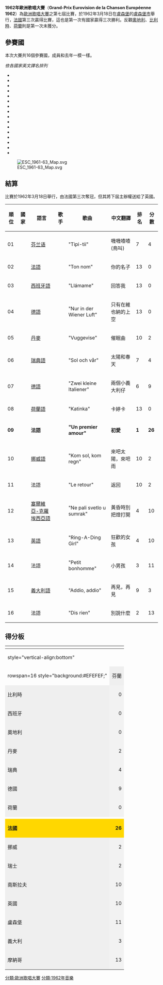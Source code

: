 {{Infobox 歐洲歌唱大賽
|name                = 歐洲歌唱大賽
|year                = 1962
|image               = [[Image:ESC_1962_logo.png|ESC 1962 logo.png]]
|final               = 1962年3月18日
|presenters          = 米雷爾·德蘭諾伊<br/>（Mireille Delannoy）
|conductor           = 讓·羅德雷斯<br/>（Jean Roderès）
|director            = 
|host                = {{flagicon|Luxembourg}} [[盧森堡廣播電視集團|盧森堡廣播電視集團]]
|venue               = [[盧森堡|盧森堡]][[盧森堡市|盧森堡市]]<br/>[[盧維尼大樓|盧維尼大樓]]
|winner              = {{flag|France}}<br>《初愛》<br />''Un premier amour''
|vote                = 每個國家共有10位評審員，每人分別給予最喜愛的三首歌3、2、1分。所有歌曲的分數會被加總，再依序排出名次。
|entries             = 16
|debut               = 無
|return              = 無
|withdraw            = 無
|null                = {{flag|Austria}}<br />{{flag|Belgium}}<br />{{flag|Netherlands}}<br />{{flag|Spain|1939}}
|interval            = {{link-en|阿基爾·扎瓦塔|Achille Zavatta}}雜耍秀
|opening             = 
}}
'''1962年歐洲歌唱大賽'''（'''Grand-Prix Eurovision de la Chanson Européenne 1962'''）為[[歐洲歌唱大賽|歐洲歌唱大賽]]之第七屆比賽，於1962年3月18日在[[盧森堡|盧森堡]]的[[盧森堡市|盧森堡市]]舉行，[[法國|法國]]第三次贏得比賽，這也是第一次有國家贏得三次勝利。反觀[[奧地利|奧地利]]、[[比利時|比利時]]、[[荷蘭|荷蘭]]則是第一次未獲分。

== 參賽國 ==
本次大賽共16個參賽國，成員和去年一模一樣。

''依各國家英文譯名排列''

*{{flag|Austria}}
*{{flag|Belgium}}
*{{flag|Denmark}}
*{{flag|Finland}}
*{{flag|France}}
*{{flag|Germany}}
*{{flag|Italy}}
*{{flag|Luxembourg}}
*{{flag|Monaco}}
*{{flag|Netherlands}}
*{{flag|Norway}}
*{{flag|Spain}}
*{{flag|Sweden}}
*{{flag|Switzerland}}
*{{flag|United Kingdom}}
*{{flag|Yugoslavia}}

[[File:ESC_1961-63_Map.svg|thumb]]

{{clear}}
== 結算 ==
比賽於1962年3月18日舉行，由法國第三次奪冠，但其將下屆主辦權送給了英國。

{| class="sortable wikitable" style="width:100%;"
|- style="background:#ccc;"
! 順位
! 國家
! 語言
! 歌手
! 歌曲
! 中文翻譯
! 排名
! 分數
|-
| 01 || {{Esc|Finland}} || [[芬兰语|芬兰语]] || {{link-en|瑪麗昂·龍格|Marion Rung}} || "Tipi-tii" || 嘰嘰喳喳 (鳥叫) || 7 || 4
|-
| 02 || {{Esc|Belgium}} || [[法語|法語]] || {{link-en|弗德·勒克萊爾|Fud Leclerc}} || "Ton nom" || 你的名子 || 13 || 0
|-
| 03 || {{Esc|Spain|1939}} || [[西班牙語|西班牙語]] || {{link-en|維克多·巴拉格|Victor Balaguer}} || "Llámame" || 回答我 || 13 || 0
|-
| 04 || {{Esc|Austria}} || [[德語|德語]] || {{link-en|愛麗諾‧舒瓦茲|Eleonore Schwarz}} || "Nur in der Wiener Luft" || 只有在維也納的上空 || 13 || 0
|-
| 05 || {{Esc|Denmark}} || [[丹麥|丹麥]] || {{link-en|艾倫·溫特|Ellen Winther}} || "Vuggevise" || 催眠曲 || 10 || 2
|-
| 06 || {{Esc|Sweden}} || [[瑞典語|瑞典語]] || {{link-en|英格·伯格格倫|Inger Berggren}} || "Sol och vår" || 太陽和春天 || 7 || 4
|-
| 07 || {{Esc|Germany}} || [[德語|德語]] || {{link-en|康妮·弗羅伯斯|Conny Froboess}} || "Zwei kleine Italiener" || 兩個小義大利仔 || 6 || 9
|-
| 08 || {{Esc|Netherlands}} || [[荷蘭語|荷蘭語]] || {{link-en|斯佩爾布雷克兄弟|De Spelbrekers}} || "Katinka" || 卡婷卡 || 13 || 0
|-bgcolor=gold
| '''09''' || '''{{Esc|France}}''' || '''法語''' || '''{{link-en|伊莎貝爾・奧黛麗|Isabelle Aubret}}''' || '''"Un premier amour"''' || '''初愛''' || '''1''' || '''26'''
|-
| 10 || {{Esc|Norway}} || [[挪威語|挪威語]] || {{link-en|英格·雅各布森|Inger Jacobsen}} || "Kom sol, kom regn" || 來吧太陽，來吧雨 || 10 || 2
|-
| 11 || {{Esc|Switzerland}} || 法語 || {{link-en|讓·菲利普|Jean Philippe}} || "Le retour" || 返回 || 10 || 2
|-
| 12 || {{Esc|Yugoslavia}} || [[塞爾維亞-克羅埃西亞語|塞爾維亞-克羅埃西亞語]] || {{link-en|羅拉·諾瓦科維奇|Lola Novaković}} || "Ne pali svetlo u sumrak" || 黃昏時別把燈打開 || 4 || 10
|-
| 13 || {{Esc|United Kingdom}} || [[英語|英語]] || {{link-en|羅尼·卡羅爾|Ronnie Carroll}} || "Ring-A-Ding Girl" || 狂歡的女孩 || 4 || 10
|-
| 14 || {{Esc|Luxembourg}} || 法語 || {{link-en|卡米洛·費爾根|Camillo Felgen}} || "Petit bonhomme" || 小男孩 || 3 || 11
|-
| 15 || {{Esc|Italy}} || [[義大利語|義大利語]] || {{link-en|克勞迪奧·維拉|Claudio Villa}} || "Addio, addio" || 再見，再見 || 9 || 3
|-
| 16 || {{Esc|Monaco}} || 法語 || {{link-en|弗朗索瓦·德格勒|François Deguelt}} || "Dis rien" || 別說什麼 || 2 || 13
|}

==得分板==
{|class="wikitable" style="text-align:center; font-size: 100%"
!colspan=2 rowspan=2 |
!colspan=17|投票國
|-
! style="vertical-align:bottom" {{vert header|nb=1|結果}}
! {{vert header|nb=1|摩納哥}}
! {{vert header|nb=1|義大利}}
! {{vert header|nb=1|盧森堡}}
! {{vert header|nb=1|英國}}
! {{vert header|nb=1|南斯拉夫}}
! {{vert header|nb=1|瑞士}}
! {{vert header|nb=1|挪威}}
! {{vert header|nb=1|法國}}
! {{vert header|nb=1|荷蘭}}
! {{vert header|nb=1|德國}}
! {{vert header|nb=1|瑞典}}
! {{vert header|nb=1|丹麥}}
! {{vert header|nb=1|奧地利}}
! {{vert header|nb=1|西班牙}}
! {{vert header|nb=1|比利時}}
! {{vert header|nb=1|芬蘭}}
|-
!rowspan=16 style="background:#EFEFEF;" {{vert header|va=middle|參賽國}}
| style="text-align:left; background-color:#efefef"|  芬蘭 || style="text-align:right;  background:#f2f2f2;" | 4 ||  ||  ||  || '''3''' ||  ||  || 1 ||  ||  ||  ||  ||  ||  ||  ||  || style="text-align:left; background-color:#aaa"|
|-
| style="text-align:left; background-color:#efefef"|  比利時 || style="text-align:right;  background:#f2f2f2;" | 0 ||  ||  ||  ||  ||  ||  ||  ||  ||  ||  ||  ||  ||  ||  || style="text-align:left; background-color:#aaa"| ||
|-
| style="text-align:left; background-color:#efefef"|  西班牙 || style="text-align:right;  background:#f2f2f2;" | 0 ||  ||  ||  ||  ||  ||  ||  ||  ||  ||  ||  ||  ||  || style="text-align:left; background-color:#aaa"| ||  ||
|-
| style="text-align:left; background-color:#efefef"|  奧地利 || style="text-align:right;  background:#f2f2f2;" | 0 ||  ||  ||  ||  ||  ||  ||  ||  ||  ||  ||  || || style="text-align:left; background-color:#aaa"| ||  ||  ||
|-
| style="text-align:left; background-color:#efefef"|  丹麥 || style="text-align:right;  background:#f2f2f2;" | 2 ||  || 1 ||  ||  ||  ||  ||  ||  ||  ||  || 1 || style="text-align:left; background-color:#aaa"| ||  ||  ||  ||
|-
| style="text-align:left; background-color:#efefef"|  瑞典 || style="text-align:right;  background:#f2f2f2;" | 4 ||  ||  ||  ||  ||  ||  ||  ||  || 1 ||  || style="text-align:left; background-color:#aaa"| || '''3''' ||  ||  ||  ||
|-
| style="text-align:left; background-color:#efefef"|  德國 || style="text-align:right;  background:#f2f2f2;" | 9 || 2 ||  ||  || 2 ||  ||  ||  ||  || 2 || style="text-align:left; background-color:#aaa"| ||  || 1 ||  ||  ||  || 2
|-
| style="text-align:left; background-color:#efefef"|  荷蘭 || style="text-align:right;  background:#f2f2f2;" | 0 ||  ||  ||  ||  ||  ||  ||  ||  || style="text-align:left; background-color:#aaa"| ||  ||  ||  ||  ||  ||  ||
|-
|- style="background:gold;"
| style="text-align:left; background-color:gold"|  '''法國''' || style="text-align:right;  background:gold;" | '''26''' || 1 || 2 || 1 || 1 || '''3''' || '''3''' || '''3''' || style="text-align:left; background-color:#aaa"| ||  || '''3''' || '''3''' ||  || 2 || 2 || 2 ||
|-
| style="text-align:left; background-color:#efefef"|  挪威 || style="text-align:right;  background:#f2f2f2;" | 2 ||  ||  ||  ||  ||  ||  || style="text-align:left; background-color:#aaa"| || 2 ||  ||  ||  ||  ||  ||  ||  ||
|-
| style="text-align:left; background-color:#efefef"|  瑞士 || style="text-align:right;  background:#f2f2f2;" | 2 ||  ||  ||  ||  ||  || style="text-align:left; background-color:#aaa"| ||  ||  ||  || 2 ||  ||  ||  ||  ||  ||
|-
| style="text-align:left; background-color:#efefef"|  南斯拉夫 || style="text-align:right;  background:#f2f2f2;" | 10 ||  || '''3''' ||  ||  || style="text-align:left; background-color:#aaa"| ||  ||  || '''3''' ||  ||  || 2 ||  ||  ||  || 1 || 1
|-
| style="text-align:left; background-color:#efefef"|  英國 || style="text-align:right;  background:#f2f2f2;" | 10 ||  ||  ||  || style="text-align:left; background-color:#aaa"| || 2 || 2 ||  ||  ||  ||  ||  || 2 ||  || 1 ||  || '''3'''
|-
| style="text-align:left; background-color:#efefef"|  盧森堡 || style="text-align:right;  background:#f2f2f2;" | 11 || '''3''' ||  || style="text-align:left; background-color:#aaa"| ||  ||  || 1 ||  ||  ||  ||  ||  ||  || 1 || '''3''' || '''3''' ||
|-
| style="text-align:left; background-color:#efefef"|  義大利 || style="text-align:right;  background:#f2f2f2;" | 3 ||  || style="text-align:left; background-color:#aaa"| || 2 ||  || 1 ||  ||  ||  ||  ||  ||  ||  ||  ||  ||  || 
|-
| style="text-align:left; background-color:#efefef"|  摩納哥 || style="text-align:right;  background:#f2f2f2;" | 13 || style="text-align:left; background-color:#aaa"| ||  || '''3''' ||  ||  ||  || 2 || 1 || '''3''' || 1 ||  ||  || '''3''' ||  ||  ||
|}

{{歐洲歌唱大賽}}

[[分類:歐洲歌唱大賽|分類:歐洲歌唱大賽]]
[[分類:1962年音樂|分類:1962年音樂]]